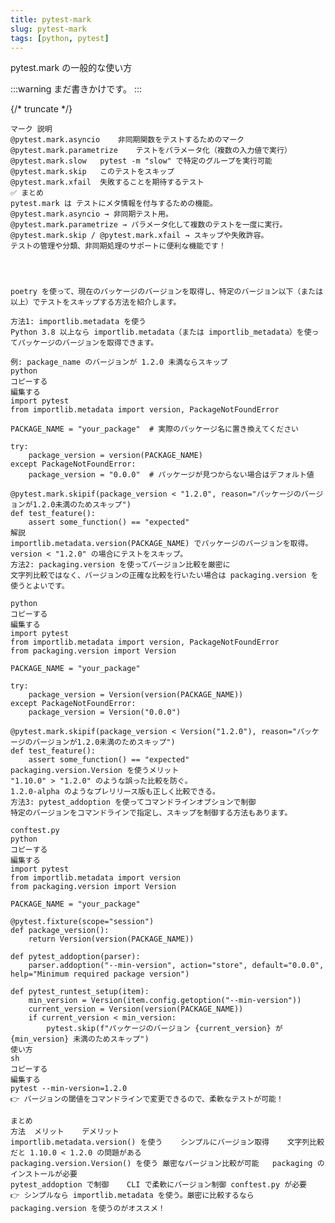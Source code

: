 ```yaml
---
title: pytest-mark
slug: pytest-mark
tags: [python, pytest]
---
```


pytest.mark の一般的な使い方

:::warning
まだ書きかけです。
:::


{/* truncate */}


```
マーク	説明
@pytest.mark.asyncio	非同期関数をテストするためのマーク
@pytest.mark.parametrize	テストをパラメータ化（複数の入力値で実行）
@pytest.mark.slow	pytest -m "slow" で特定のグループを実行可能
@pytest.mark.skip	このテストをスキップ
@pytest.mark.xfail	失敗することを期待するテスト
✅ まとめ
pytest.mark は テストにメタ情報を付与するための機能。
@pytest.mark.asyncio → 非同期テスト用。
@pytest.mark.parametrize → パラメータ化して複数のテストを一度に実行。
@pytest.mark.skip / @pytest.mark.xfail → スキップや失敗許容。
テストの管理や分類、非同期処理のサポートに便利な機能です！




poetry を使って、現在のパッケージのバージョンを取得し、特定のバージョン以下（または以上）でテストをスキップする方法を紹介します。

方法1: importlib.metadata を使う
Python 3.8 以上なら importlib.metadata（または importlib_metadata）を使ってパッケージのバージョンを取得できます。

例: package_name のバージョンが 1.2.0 未満ならスキップ
python
コピーする
編集する
import pytest
from importlib.metadata import version, PackageNotFoundError

PACKAGE_NAME = "your_package"  # 実際のパッケージ名に置き換えてください

try:
    package_version = version(PACKAGE_NAME)
except PackageNotFoundError:
    package_version = "0.0.0"  # パッケージが見つからない場合はデフォルト値

@pytest.mark.skipif(package_version < "1.2.0", reason="パッケージのバージョンが1.2.0未満のためスキップ")
def test_feature():
    assert some_function() == "expected"
解説
importlib.metadata.version(PACKAGE_NAME) でパッケージのバージョンを取得。
version < "1.2.0" の場合にテストをスキップ。
方法2: packaging.version を使ってバージョン比較を厳密に
文字列比較ではなく、バージョンの正確な比較を行いたい場合は packaging.version を使うとよいです。

python
コピーする
編集する
import pytest
from importlib.metadata import version, PackageNotFoundError
from packaging.version import Version

PACKAGE_NAME = "your_package"

try:
    package_version = Version(version(PACKAGE_NAME))
except PackageNotFoundError:
    package_version = Version("0.0.0")

@pytest.mark.skipif(package_version < Version("1.2.0"), reason="パッケージのバージョンが1.2.0未満のためスキップ")
def test_feature():
    assert some_function() == "expected"
packaging.version.Version を使うメリット
"1.10.0" > "1.2.0" のような誤った比較を防ぐ。
1.2.0-alpha のようなプレリリース版も正しく比較できる。
方法3: pytest_addoption を使ってコマンドラインオプションで制御
特定のバージョンをコマンドラインで指定し、スキップを制御する方法もあります。

conftest.py
python
コピーする
編集する
import pytest
from importlib.metadata import version
from packaging.version import Version

PACKAGE_NAME = "your_package"

@pytest.fixture(scope="session")
def package_version():
    return Version(version(PACKAGE_NAME))

def pytest_addoption(parser):
    parser.addoption("--min-version", action="store", default="0.0.0", help="Minimum required package version")

def pytest_runtest_setup(item):
    min_version = Version(item.config.getoption("--min-version"))
    current_version = Version(version(PACKAGE_NAME))
    if current_version < min_version:
        pytest.skip(f"パッケージのバージョン {current_version} が {min_version} 未満のためスキップ")
使い方
sh
コピーする
編集する
pytest --min-version=1.2.0
👉 バージョンの閾値をコマンドラインで変更できるので、柔軟なテストが可能！

まとめ
方法	メリット	デメリット
importlib.metadata.version() を使う	シンプルにバージョン取得	文字列比較だと 1.10.0 < 1.2.0 の問題がある
packaging.version.Version() を使う	厳密なバージョン比較が可能	packaging のインストールが必要
pytest_addoption で制御	CLI で柔軟にバージョン制御	conftest.py が必要
👉 シンプルなら importlib.metadata を使う。厳密に比較するなら packaging.version を使うのがオススメ！


```